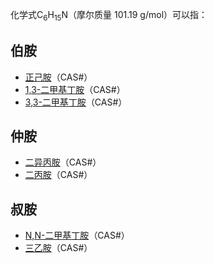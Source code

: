 {{DISPLAYTITLE:C<sub>6</sub>H<sub>15</sub>N}}
化学式C<sub>6</sub>H<sub>15</sub>N（摩尔质量 101.19 g/mol）可以指：
==伯胺==
* [[正己胺|正己胺]]（CAS#{{CAS|111-26-2}}）
* [[1,3-二甲基丁胺|1,3-二甲基丁胺]]（CAS#{{CAS|108-09-8}}）
* [[3,3-二甲基丁胺|3,3-二甲基丁胺]]（CAS#{{CAS|15673-00-4}}）
==仲胺==
* [[二异丙胺|二异丙胺]]（CAS#{{CAS|108-18-9}}）
* [[二丙胺|二丙胺]]（CAS#{{CAS|142-84-7}}）
==叔胺==
* [[N,N-二甲基丁胺|N,N-二甲基丁胺]]（CAS#{{CAS|927-62-8}}）
* [[三乙胺|三乙胺]]（CAS#{{CAS|121-44-8}}）
{{MolFormDisambig}}